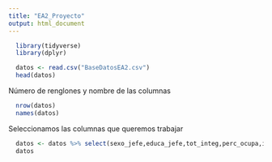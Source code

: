 ```yaml
---
title: "EA2_Proyecto"
output: html_document
---
```


```r
  library(tidyverse)
  library(dplyr)
```

```r
  datos <- read.csv("BaseDatosEA2.csv")
  head(datos)
```

Número de renglones y nombre de las columnas 
```r
  nrow(datos) 
  names(datos)
```

Seleccionamos las columnas que queremos trabajar
```r
  datos <- datos %>% select(sexo_jefe,educa_jefe,tot_integ,perc_ocupa,ing_cor,gasto_mon,otros_gas,ahorro,deposito,retiro_inv,pago_tarje)
  datos
```




